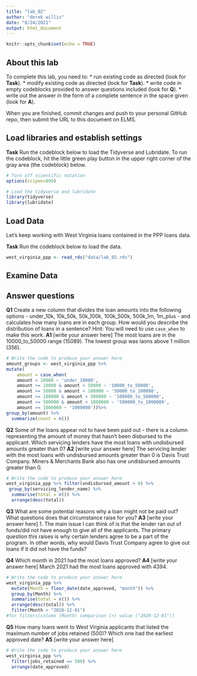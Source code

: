 ```yaml
---
title: "lab_02"
author: "derek willis"
date: "8/24/2021"
output: html_document
---
```


```r
knitr::opts_chunk$set(echo = TRUE)
```

## About this lab

To complete this lab, you need to:
* run existing code as directed (look for **Task**).
* modify existing code as directed (look for **Task**).
* write code in empty codeblocks provided to answer questions included (look for **Q**).
* write out the answer in the form of a complete sentence in the space given (look for **A**).

When you are finished, commit changes and push to your personal GitHub repo, then submit the URL to this document on ELMS.

## Load libraries and establish settings

**Task** Run the codeblock below to load the Tidyverse and Lubridate. To run the codeblock, hit the little green play button in the upper right corner of the gray area (the codeblock) below.

```r
# Turn off scientific notation
options(scipen=999)

# Load the tidyverse and lubridate
library(tidyverse)
library(lubridate)
```

## Load Data

Let's keep working with West Virginia loans contained in the PPP loans data.  

**Task** Run the codeblock below to load the data.

```r
west_virginia_ppp <- read_rds("data/lab_02.rds")
```

## Examine Data

## Answer questions

**Q1** Create a new column that divides the loan amounts into the following options - under_10k, 10k_50k, 50k_100k, 100k_500k, 500k_1m, 1m_plus - and calculates how many loans are in each group. How would you describe the distribution of loans in a sentence?
Hint: You will need to use `case_when` to make this work.
**A1** [write your answer here] The most loans are in the 10000_to_50000 range (15089). The lowest group was laons above 1 million (356).

```r
# Write the code to produce your answer here
amount_groups <- west_virginia_ppp %>%
mutate(
    amount = case_when(
    amount < 10000 ~ 'under_10000',
    amount >= 10000 & amount < 50000 ~ '10000_to_50000',
    amount >= 50000 & amount < 100000 ~ '50000_to_100000',
    amount >= 100000 & amount < 500000 ~ '100000_to_500000',
    amount >= 500000 & amount < 1000000 ~ '500000_to_1000000',
    amount >= 1000000 ~ '1000000'))%>%
group_by(amount) %>%
  summarize(count = n())

```

**Q2** Some of the loans appear not to have been paid out - there is a column representing the amount of money that hasn't been disbursed to the applicant. Which servicing lenders have the most loans with undisbursed amounts greater than 0?
**A2** [write your answer here] The servicing lender with the most loans with undisbursed amounts greater than 0 is Davis Trust Company. Miners & Merchants Bank also has one undisbursed amounts greater than 0.

```r
# Write the code to produce your answer here
west_virginia_ppp %>% filter(undisbursed_amount > 0) %>%
 group_by(servicing_lender_name) %>%
  summarise(total = n()) %>%
  arrange(desc(total))
```

**Q3** What are some potential reasons why a loan might not be paid out? What questions does that circumstance raise for you? 
**A3** [write your answer here] 1. The main issue I can think of is that the lender ran out of funds/did not have enough to give all of the applicants. The primary question this raises is why certain lenders agree to be a part of the program. In other words, why would Davis Trust Company agree to give out loans if it did not have the funds?


**Q4** Which month in 2021 had the most loans approved?
**A4** [write your answer here] March 2021 had the most loans approved with 4394.

```r
# Write the code to produce your answer here
west_virginia_ppp %>%
  mutate(Month = floor_date(date_approved, "month")) %>%
  group_by(Month) %>%
  summarise(total = n()) %>%
  arrange(desc(total)) %>%
  filter(Month > "2020-12-01")
#for filters(column (Month) comparison (>) value ("2020-12-01"))
```

**Q5** How many loans went to West Virginia applicants that listed the maximum number of jobs retained (500)? Which one had the earliest approved date?
**A5** [write your answer here]

```r
# Write the code to produce your answer here
west_virginia_ppp %>% 
  filter(jobs_retained == 500) %>%
  arrange(date_approved)
```
